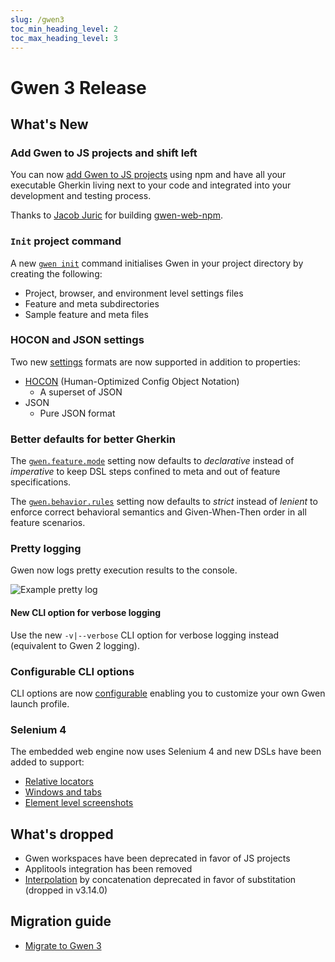 ```yaml
--- 
slug: /gwen3
toc_min_heading_level: 2
toc_max_heading_level: 3
---
```



# Gwen 3 Release

## What's New

### Add Gwen to JS projects and shift left

You can now [add Gwen to JS projects](/docs/get-started) using npm and have all your executable Gherkin living next to your code and integrated into your development and testing process.

Thanks to [Jacob Juric](https://github.com/Sorixelle) for building [gwen-web-npm](https://github.com/gwen-interpreter/gwen-web-npm).

### `Init` project command

A new [`gwen init`](/docs/cli#init-command) command initialises Gwen in your project directory by creating the following:

- Project, browser, and environment level settings files
- Feature and meta subdirectories
- Sample feature and meta files

### HOCON and JSON settings

Two new [settings](/docs/settings) formats are now supported in addition to properties:

- [HOCON](https://github.com/lightbend/config/blob/master/HOCON.md#hocon-human-optimized-config-object-notation) (Human-Optimized Config Object Notation)
  - A superset of JSON
- JSON
  - Pure JSON format

### Better defaults for better Gherkin

The [`gwen.feature.mode`](/docs/settings/reference#gwen-feature-mode) setting now defaults to *declarative* instead of *imperative* to keep DSL steps confined to meta and out of feature specifications.

The [`gwen.behavior.rules`](/docs/settings/reference#gwen-behavior-rules) setting now defaults to *strict* instead of *lenient* to enforce correct behavioral semantics and Given-When-Then order in all feature scenarios.

### Pretty logging

Gwen now logs pretty execution results to the console.

![Example pretty log](/img/log/gwen-pretty-log.png)

#### New CLI option for verbose logging

Use the new `-v|--verbose` CLI option for verbose logging instead (equivalent to Gwen 2 logging).

### Configurable CLI options

CLI options are now [configurable](/docs/settings/reference#cli-settings) enabling you to customize your own Gwen launch profile.

### Selenium 4

The embedded web engine now  uses Selenium 4 and new DSLs have been added to support:

- [Relative locators](/docs/dsl/reference#relative-locators)
- [Windows and tabs](/docs/dsl/reference#windows-and-tabs)
- [Element level screenshots](/docs/dsl/reference#element-level-screenshots)

## What's dropped


- Gwen workspaces have been deprecated in favor of JS projects
- Applitools integration has been removed
- [Interpolation](/docs/advanced/string-interpolation#interpolation-by-substitution) by concatenation deprecated in favor of substitation (dropped in <Link to="https://github.com/gwen-interpreter/gwen-web/releases/tag/v3.14.0">v3.14.0</Link>)

## Migration guide

- [Migrate to Gwen 3](/docs/gwen3/migration)

